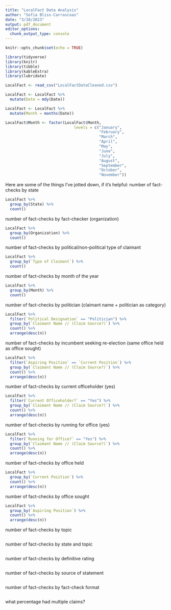 ```yaml
---
title: "LocalFact Data Analysis"
author: "Sofia Bliss-Carrascoas"
date: "3/10/2023"
output: pdf_document
editor_options: 
  chunk_output_type: console
---
```


```r
knitr::opts_chunk$set(echo = TRUE)
```


```r
library(tidyverse)
library(knitr)
library(tibble)
library(kableExtra)
library(lubridate)
```

```r
LocalFact <- read_csv("LocalFactDataCleaned.csv")

LocalFact <- LocalFact %>%
  mutate(Date = mdy(Date))

LocalFact <- LocalFact %>%
  mutate(Month = months(Date))

LocalFact$Month <- factor(LocalFact$Month, 
                              levels = c("January", 
                                         "February", 
                                         "March",
                                         "April",
                                         "May",
                                         "June",
                                         "July",
                                         "August",
                                         "September",
                                         "October",
                                         "November"))
```
Here are some of the things I've jotted down, if it's helpful:
number of fact-checks by state
```r
LocalFact %>%
  group_by(State) %>%
  count()
```

number of fact-checks by fact-checker (organization)
```r
LocalFact %>%
  group_by(Organization) %>%
  count()
```

number of fact-checks by political/non-political type of claimant
```r
LocalFact %>%
  group_by(`Type of Claimant`) %>%
  count()
```

number of fact-checks by month of the year
```r
LocalFact %>%
  group_by(Month) %>%
  count()
```

number of fact-checks by politician (claimant name + politician as category)
```r
LocalFact %>%
  filter(`Political Designation` == "Politician") %>%
  group_by(`Claimant Name // (Claim Source?)`) %>%
  count() %>%
  arrange(desc(n))
```

number of fact-checks by incumbent seeking re-election (same office held as office sought)
```r
LocalFact %>%
  filter(`Aspiring Position` == `Current Position`) %>%
  group_by(`Claimant Name // (Claim Source?)`) %>%
  count() %>%
  arrange(desc(n))
```

number of fact-checks by current officeholder (yes)
```r
LocalFact %>%
  filter(`Current Officeholder?` == "Yes") %>%
  group_by(`Claimant Name // (Claim Source?)`) %>%
  count() %>%
  arrange(desc(n))
```

number of fact-checks by running for office (yes)
```r
LocalFact %>%
  filter(`Running for Office?` == "Yes") %>%
  group_by(`Claimant Name // (Claim Source?)`) %>%
  count() %>%
  arrange(desc(n))
```

number of fact-checks by office held
```r
LocalFact %>%
  group_by(`Current Position`) %>%
  count() %>%
  arrange(desc(n))
```

number of fact-checks by office sought
```r
LocalFact %>%
  group_by(`Aspiring Position`) %>%
  count() %>%
  arrange(desc(n))
```

number of fact-checks by topic
```r

```

number of fact-checks by state and topic
```r

```

number of fact-checks by definitive rating
```r

```

number of fact-checks by source of statement
```r

```

number of fact-checks by fact-check format
```r

```

what percentage had multiple claims?
```r

```


